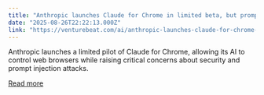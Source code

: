 ```yaml
---
title: "Anthropic launches Claude for Chrome in limited beta, but prompt injection attacks remain a major concern"
date: "2025-08-26T22:22:13.000Z"
link: "https://venturebeat.com/ai/anthropic-launches-claude-for-chrome-in-limited-beta-but-prompt-injection-attacks-remain-a-major-concern/"
---
```


Anthropic launches a limited pilot of Claude for Chrome, allowing its AI to control web browsers while raising critical concerns about security and prompt injection attacks.

[Read more](https://venturebeat.com/ai/anthropic-launches-claude-for-chrome-in-limited-beta-but-prompt-injection-attacks-remain-a-major-concern/)

